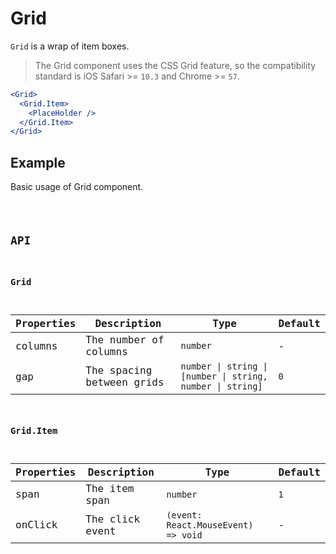 # Grid

`Grid` is a wrap of item boxes.

> The Grid component uses the CSS Grid feature, so the compatibility standard is iOS Safari >= `10.3` and Chrome >= `57`.

```jsx pure
<Grid>
  <Grid.Item>
    <PlaceHolder />
  </Grid.Item>
</Grid>
```

## Example

Basic usage of Grid component.

<code src="./demo/Example.tsx" />

## API

### Grid

| Properties | Description               | Type                                                       | Default |
| ---------- | ------------------------- | ---------------------------------------------------------- | ------- |
| columns    | The number of columns     | `number`                                                   | -       |
| gap        | The spacing between grids | `number \| string \| [number \| string, number \| string]` | `0`     |

### Grid.Item

| Properties | Description     | Type                                | Default |
| ---------- | --------------- | ----------------------------------- | ------- |
| span       | The item span   | `number`                            | `1`     |
| onClick    | The click event | `(event: React.MouseEvent) => void` | -       |
